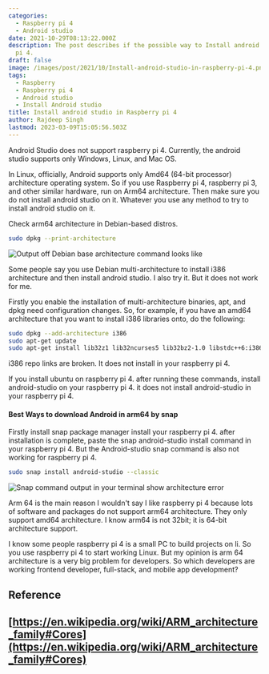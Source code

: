 ```yaml
---
categories:
  - Raspberry pi 4
  - Android studio
date: 2021-10-29T08:13:22.000Z
description: The post describes if the possible way to Install android studio in raspberry
  pi 4.
draft: false
image: /images/post/2021/10/Install-android-studio-in-raspberry-pi-4.png
tags:
  - Raspberry
  - Raspberry pi 4
  - Android studio
  - Install Android studio
title: Install android studio in Raspberry pi 4
author: Rajdeep Singh
lastmod: 2023-03-09T15:05:56.503Z
---
```


Android Studio does not support raspberry pi 4. Currently, the android studio
supports only Windows, Linux, and Mac OS.

In Linux, officially, Android supports only Amd64 (64-bit processor)
architecture operating system. So if you use Raspberry pi 4, raspberry pi 3,
and other similar hardware, run on Arm64 architecture. Then make sure you do not
install android studio on it. Whatever you use any method to try to install
android studio on it.

Check arm64 architecture in Debian-based distros.

```bash
sudo dpkg --print-architecture
```

![Output off Debian base architecture command looks like](/images/post/2021/10/carbon.png "Output off Debian base architecture command looks like")

Some people say you use Debian multi-architecture to install i386 architecture
and then install android studio. I also try it. But it does not work for me.

Firstly you enable the installation of multi-architecture binaries, apt, and
dpkg need configuration changes. So, for example, if you have an amd64
architecture that you want to install i386 libraries onto, do the following:

```bash
sudo dpkg --add-architecture i386
sudo apt-get update
sudo apt-get install lib32z1 lib32ncurses5 lib32bz2-1.0 libstdc++6:i386 libfontconfig1:i386 libxext6:i386 libxrender1:i386 libgstreamer-plugins-base0.10-0:i386
```

i386 repo links are broken. It does not install in your raspberry pi 4.

If you install ubuntu on raspberry pi 4. after running these commands, install
android-studio on your raspberry pi 4. it does not install android-studio in
your raspberry pi 4.

#### Best Ways to download Android in arm64 by snap

Firstly install snap package manager install your raspberry pi 4. after
installation is complete, paste the snap android-studio install command in your
raspberry pi 4. But the Android-studio snap command is also not working for
raspberry pi 4.

```bash
sudo snap install android-studio --classic
```

![Snap command output in your terminal show architecture error](/images/post/2021/10/install-android-studio-on-raspberry-pi-4.png "Snap command output in your terminal show architecture error")

Arm 64 is the main reason I wouldn't say I like raspberry pi 4 because lots of
software and packages do not support arm64 architecture. They only support amd64
architecture. I know arm64 is not 32bit; it is 64-bit architecture support.

I know some people raspberry pi 4 is a small PC to build projects on li. So you
use raspberry pi 4 to start working Linux. But my opinion is arm 64 architecture
is a very big problem for developers. So which developers are working frontend
developer, full-stack, and mobile app development?

## Reference

## [https://en.wikipedia.org/wiki/ARM_architecture_family#Cores](https://en.wikipedia.org/wiki/ARM_architecture_family#Cores)
